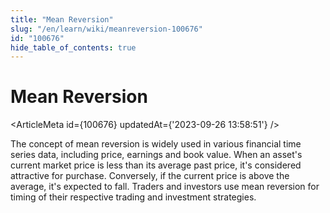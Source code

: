 ```yaml
---
title: "Mean Reversion"
slug: "/en/learn/wiki/meanreversion-100676"
id: "100676"
hide_table_of_contents: true
---
```



# Mean Reversion

<ArticleMeta id={100676} updatedAt={'2023-09-26 13:58:51'} />
<div className='border-solid border-b border-t-0 my-4 border-[var(--ifm-color-gray-300)]' />

The concept of mean reversion is widely used in various financial time series data, including price, earnings and book value. When an asset's current market price is less than its average past price, it's considered attractive for purchase. Conversely, if the current price is above the average, it's expected to fall. Traders and investors use mean reversion for timing of their respective trading and investment strategies.
